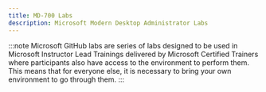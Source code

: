 ```yaml
---
title: MD-700 Labs
description: Microsoft Modern Desktop Administrator Labs
---
```



<Tabs>
  <TabItem label="Microsoft GitHub">

:::note 
Microsoft GitHub labs are series of labs designed to be used in Microsoft Instructor Lead Trainings delivered by Microsoft Certified Trainers where participants also have access to the environment to perform them. This means that for everyone else, it is necessary to bring your own environment to go through them. 
:::

  <CardGrid>
    <LinkCard title="Manage Microsoft Teams" href="https://github.com/MicrosoftLearning/MS-700-Managing-Microsoft-Teams/blob/master/Instructions/Labs/MS-700-lab_M01_ak.md" /> 
    <LinkCard title="Prepare the environment for a Microsoft Teams deployment" href="https://github.com/MicrosoftLearning/MS-700-Managing-Microsoft-Teams/blob/master/Instructions/Labs/MS-700-lab_M02_ak.md" /> 
    <LinkCard title="Manage teams, collaboration and app settings for Teams" href="https://github.com/MicrosoftLearning/MS-700-Managing-Microsoft-Teams/blob/master/Instructions/Labs/MS-700-lab_M03_ak.md" /> 
    <LinkCard title="Manage Teams meetings and calling experiences" href="https://github.com/MicrosoftLearning/MS-700-Managing-Microsoft-Teams/blob/master/Instructions/Labs/MS-700-lab_M04_ak.md" /> 
  </CardGrid>
  </TabItem>
</Tabs>
